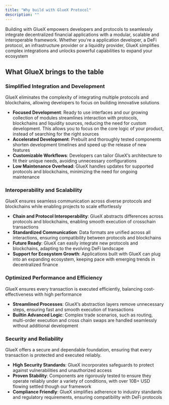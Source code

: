 ```yaml
---
title: "Why build with GlueX Protocol"
description: ""
---
```


Building with GlueX empowers developers and protocols to seamlessly integrate decentralized financial applications with a modular, scalable and interoperable framework. Whether you're a application developer, a DeFi protocol, an infrastructure provider or a liquidity provider, GlueX simplifies complex integrations and unlocks powerful capabilities to expand your ecosystem

## What GlueX brings to the table

### Simplified Integration and Development

GlueX eliminates the complexity of integrating multiple protocols and blockchains, allowing developers to focus on building innovative solutions

- **Focused Development**: Ready to use interfaces and our growing collection of modules streamlines interaction with protocols, blockchains and liquidity sources, reducing the need for custom development. This allows you to focus on the core logic of your product, instead of searching for the right sources
- **Accelerated Development**: Prebuilt and thoroughly tested components shorten development timelines and speed up the release of new features
- **Customizable Workflows**: Developers can tailor GlueX’s architecture to fit their unique needs, avoiding unnecessary configurations
- **Low Maintenance Overhead**: GlueX handles updates for supported protocols and blockchains, minimizing the need for ongoing maintenance

### Interoperability and Scalability

GlueX ensures seamless communication across diverse protocols and blockchains while enabling projects to scale effortlessly

- **Chain and Protocol Interoperability**: GlueX abstracts differences across protocols and blockchains, enabling smooth execution of crosschain transactions
- **Standardized Communication**: Data formats are unified across all interactions, ensuring compatibility between protocols and blockchains
- **Future Ready**: GlueX can easily integrate new protocols and blockchains, adapting to the evolving DeFi landscape
- **Support for Ecosystem Growth**: Applications built with GlueX can plug into an expanding ecosystem, keeping pace with emerging trends in decentralized finance

### Optimized Performance and Efficiency

GlueX ensures every transaction is executed efficiently, balancing cost-effectiveness with high performance

- **Streamlined Processes**: GlueX’s abstraction layers remove unnecessary steps, ensuring fast and smooth execution of transactions
- **Builtin Advanced Logic**: Complex trade scenarios, such as routing, multi-order execution and cross chain swaps are handled seamlessly without additional development

### Security and Reliability

GlueX offers a secure and dependable foundation, ensuring that every transaction is protected and executed reliably.

- **High Security Standards**: GlueX incorporates safeguards to protect against vulnerabilities and unauthorized access
- **Proven Stability**: Components are rigorously tested to ensure they operate reliably under a variety of conditions, with over 10B+ USD flowing settled though our framework
- **Compliance Friendly**: GlueX simplifies adherence to industry standards and regulatory requirements, ensuring compatibility with DeFi protocols
